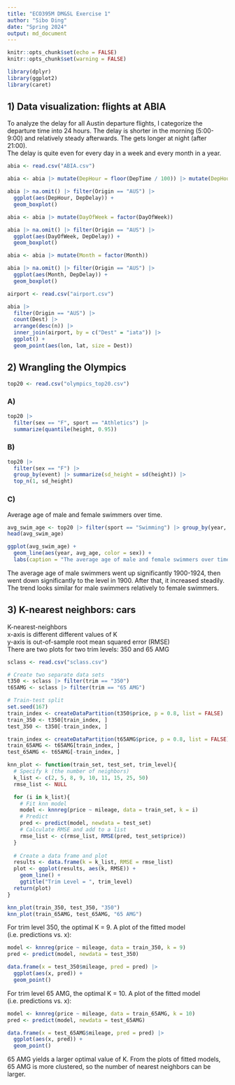 ```yaml
---
title: "ECO395M DM&SL Exercise 1"
author: "Sibo Ding"
date: "Spring 2024"
output: md_document
---
```


```r
knitr::opts_chunk$set(echo = FALSE)
knitr::opts_chunk$set(warning = FALSE)

library(dplyr)
library(ggplot2)
library(caret)
```

## 1) Data visualization: flights at ABIA
To analyze the delay for all Austin departure flights, I categorize the departure time into 24 hours. The delay is shorter in the morning (5:00-9:00) and relatively steady afterwards. The gets longer at night (after 21:00).  
The delay is quite even for every day in a week and every month in a year.

```r
abia <- read.csv("ABIA.csv")

abia <- abia |> mutate(DepHour = floor(DepTime / 100)) |> mutate(DepHour = factor(DepHour))

abia |> na.omit() |> filter(Origin == "AUS") |>
  ggplot(aes(DepHour, DepDelay)) +
  geom_boxplot()
```

```r
abia <- abia |> mutate(DayOfWeek = factor(DayOfWeek))

abia |> na.omit() |> filter(Origin == "AUS") |>
  ggplot(aes(DayOfWeek, DepDelay)) +
  geom_boxplot()
```

```r
abia <- abia |> mutate(Month = factor(Month))

abia |> na.omit() |> filter(Origin == "AUS") |>
  ggplot(aes(Month, DepDelay)) +
  geom_boxplot()
```

```r
airport <- read.csv("airport.csv")

abia |>
  filter(Origin == "AUS") |>
  count(Dest) |>
  arrange(desc(n)) |>
  inner_join(airport, by = c("Dest" = "iata")) |>
  ggplot() +
  geom_point(aes(lon, lat, size = Dest))
```

## 2) Wrangling the Olympics
```r
top20 <- read.csv("olympics_top20.csv")
```

### A)
```r
top20 |>
  filter(sex == "F", sport == "Athletics") |> 
  summarize(quantile(height, 0.95))
```

### B)
```r
top20 |>
  filter(sex == "F") |>
  group_by(event) |> summarize(sd_height = sd(height)) |>
  top_n(1, sd_height)
```

### C)
Average age of male and female swimmers over time.
```r
avg_swim_age <- top20 |> filter(sport == "Swimming") |> group_by(year, sex) |> summarize(avg_age = mean(age))
head(avg_swim_age)
```

```r
ggplot(avg_swim_age) +
  geom_line(aes(year, avg_age, color = sex)) +
  labs(caption = "The average age of male and female swimmers over time")
```

The average age of male swimmers went up significantly 1900-1924, then went down significantly to the level in 1900. After that, it increased steadily.  
The trend looks similar for male swimmers relatively to female swimmers.

## 3) K-nearest neighbors: cars
K-nearest-neighbors  
x-axis is different different values of K  
y-axis is out-of-sample root mean squared error (RMSE)  
There are two plots for two trim levels: 350 and 65 AMG
```r
sclass <- read.csv("sclass.csv")

# Create two separate data sets
t350 <- sclass |> filter(trim == "350")
t65AMG <- sclass |> filter(trim == "65 AMG")

# Train-test split
set.seed(167)
train_index <- createDataPartition(t350$price, p = 0.8, list = FALSE)
train_350 <- t350[train_index, ]
test_350 <- t350[-train_index, ]

train_index <- createDataPartition(t65AMG$price, p = 0.8, list = FALSE)
train_65AMG <- t65AMG[train_index, ]
test_65AMG <- t65AMG[-train_index, ]

knn_plot <- function(train_set, test_set, trim_level){
  # Specify k (the number of neighbors)
  k_list <- c(2, 5, 8, 9, 10, 11, 15, 25, 50)
  rmse_list <- NULL

  for (i in k_list){
    # Fit knn model
    model <- knnreg(price ~ mileage, data = train_set, k = i)
    # Predict
    pred <- predict(model, newdata = test_set)
    # Calculate RMSE and add to a list
    rmse_list <- c(rmse_list, RMSE(pred, test_set$price))
  }
  
  # Create a data frame and plot
  results <- data.frame(k = k_list, RMSE = rmse_list)
  plot <- ggplot(results, aes(k, RMSE)) +
    geom_line() +
    ggtitle("Trim Level = ", trim_level)
  return(plot)
}

knn_plot(train_350, test_350, "350")
knn_plot(train_65AMG, test_65AMG, "65 AMG")
```

For trim level 350, the optimal K = 9. A plot of the fitted model (i.e. predictions vs. x):
```r
model <- knnreg(price ~ mileage, data = train_350, k = 9)
pred <- predict(model, newdata = test_350)

data.frame(x = test_350$mileage, pred = pred) |> 
  ggplot(aes(x, pred)) +
  geom_point()
```

For trim level 65 AMG, the optimal K = 10. A plot of the fitted model (i.e. predictions vs. x):
```r
model <- knnreg(price ~ mileage, data = train_65AMG, k = 10)
pred <- predict(model, newdata = test_65AMG)

data.frame(x = test_65AMG$mileage, pred = pred) |> 
  ggplot(aes(x, pred)) +
  geom_point()
```

65 AMG yields a larger optimal value of K. From the plots of fitted models, 65 AMG is more clustered, so the number of nearest neighbors can be larger.
